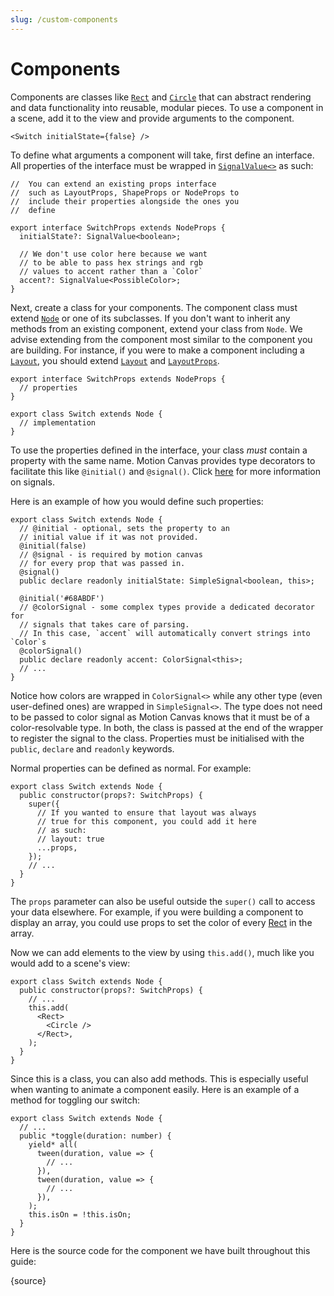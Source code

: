 ```yaml
---
slug: /custom-components
---
```



# Components

<AnimationPlayer name="components" banner />

Components are classes like [`Rect`](/api/2d/components/Rect) and
[`Circle`](/api/2d/components/Circle) that can abstract rendering and data
functionality into reusable, modular pieces. To use a component in a scene, add
it to the view and provide arguments to the component.

```tsx
<Switch initialState={false} />
```

To define what arguments a component will take, first define an interface. All
properties of the interface must be wrapped in
[`SignalValue<>`](/api/core/signals#SignalValue) as such:

```tsx
//  You can extend an existing props interface
//  such as LayoutProps, ShapeProps or NodeProps to
//  include their properties alongside the ones you
//  define

export interface SwitchProps extends NodeProps {
  initialState?: SignalValue<boolean>;

  // We don't use color here because we want
  // to be able to pass hex strings and rgb
  // values to accent rather than a `Color`
  accent?: SignalValue<PossibleColor>;
}
```

Next, create a class for your components. The component class must extend
[`Node`](/api/2d/components/Node) or one of its subclasses. If you don't want to
inherit any methods from an existing component, extend your class from `Node`.
We advise extending from the component most similar to the component you are
building. For instance, if you were to make a component including a
[`Layout`](/api/2d/components/Layout), you should extend
[`Layout`](/api/2d/components/Layout) and
[`LayoutProps`](/api/2d/components/LayoutProps).

```tsx
export interface SwitchProps extends NodeProps {
  // properties
}

export class Switch extends Node {
  // implementation
}
```

To use the properties defined in the interface, your class _must_ contain a
property with the same name. Motion Canvas provides type decorators to
facilitate this like `@initial()` and `@signal()`. Click [here](/docs/signals)
for more information on signals.

Here is an example of how you would define such properties:

```tsx
export class Switch extends Node {
  // @initial - optional, sets the property to an
  // initial value if it was not provided.
  @initial(false)
  // @signal - is required by motion canvas
  // for every prop that was passed in.
  @signal()
  public declare readonly initialState: SimpleSignal<boolean, this>;

  @initial('#68ABDF')
  // @colorSignal - some complex types provide a dedicated decorator for
  // signals that takes care of parsing.
  // In this case, `accent` will automatically convert strings into `Color`s
  @colorSignal()
  public declare readonly accent: ColorSignal<this>;
  // ...
}
```

Notice how colors are wrapped in `ColorSignal<>` while any other type (even
user-defined ones) are wrapped in `SimpleSignal<>`. The type does not need to be
passed to color signal as Motion Canvas knows that it must be of a
color-resolvable type. In both, the class is passed at the end of the wrapper to
register the signal to the class. Properties must be initialised with the
`public`, `declare` and `readonly` keywords.

Normal properties can be defined as normal. For example:

```tsx
export class Switch extends Node {
  public constructor(props?: SwitchProps) {
    super({
      // If you wanted to ensure that layout was always
      // true for this component, you could add it here
      // as such:
      // layout: true
      ...props,
    });
    // ...
  }
}
```

The `props` parameter can also be useful outside the `super()` call to access
your data elsewhere. For example, if you were building a component to display an
array, you could use props to set the color of every
[Rect](/api/2d/components/Rect) in the array.

Now we can add elements to the view by using `this.add()`, much like you would
add to a scene's view:

```tsx
export class Switch extends Node {
  public constructor(props?: SwitchProps) {
    // ...
    this.add(
      <Rect>
        <Circle />
      </Rect>,
    );
  }
}
```

Since this is a class, you can also add methods. This is especially useful when
wanting to animate a component easily. Here is an example of a method for
toggling our switch:

```tsx
export class Switch extends Node {
  // ...
  public *toggle(duration: number) {
    yield* all(
      tween(duration, value => {
        // ...
      }),
      tween(duration, value => {
        // ...
      }),
    );
    this.isOn = !this.isOn;
  }
}
```

Here is the source code for the component we have built throughout this guide:

<CodeBlock language="tsx">{source}</CodeBlock>
